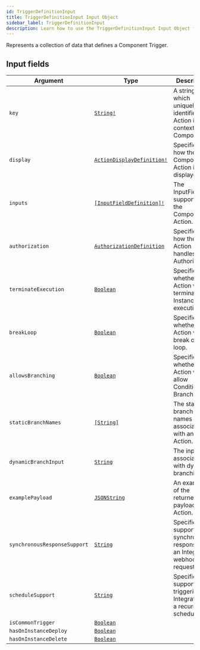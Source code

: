 ```yaml
---
id: TriggerDefinitionInput
title: TriggerDefinitionInput Input Object
sidebar_label: TriggerDefinitionInput
description: Learn how to use the TriggerDefinitionInput Input Object for Builder's API.
---
```


Represents a collection of data that defines a Component Trigger.

## Input fields

| Argument                     | Type                                                                              | Description                                                                    |
| ---------------------------- | --------------------------------------------------------------------------------- | ------------------------------------------------------------------------------ |
| `key`                        | [`String!`](/self-managed/composer/builder/api/schema/scalar/String.mdx)                                         | A string which uniquely identifies the Action in the context of the Component. |
| `display`                    | [`ActionDisplayDefinition!`](/self-managed/composer/builder/api/schema/input_object/ActionDisplayDefinition.mdx) | Specifies how the Component Action is displayed.                               |
| `inputs`                     | [`[InputFieldDefinition]!`](/self-managed/composer/builder/api/schema/input_object/InputFieldDefinition.mdx)     | The InputFields supported by the Component Action.                             |
| `authorization`              | [`AuthorizationDefinition`](/self-managed/composer/builder/api/schema/input_object/AuthorizationDefinition.mdx)  | Specifies how the Action handles Authorization.                                |
| `terminateExecution`         | [`Boolean`](/self-managed/composer/builder/api/schema/scalar/Boolean.mdx)                                        | Specifies whether the Action will terminate Instance execution.                |
| `breakLoop`                  | [`Boolean`](/self-managed/composer/builder/api/schema/scalar/Boolean.mdx)                                        | Specifies whether an Action will break out of a loop.                          |
| `allowsBranching`            | [`Boolean`](/self-managed/composer/builder/api/schema/scalar/Boolean.mdx)                                        | Specifies whether the Action will allow Conditional Branching.                 |
| `staticBranchNames`          | [`[String]`](/self-managed/composer/builder/api/schema/scalar/String.mdx)                                        | The static branch names associated with an Action.                             |
| `dynamicBranchInput`         | [`String`](/self-managed/composer/builder/api/schema/scalar/String.mdx)                                          | The input associated with dynamic branching.                                   |
| `examplePayload`             | [`JSONString`](/self-managed/composer/builder/api/schema/scalar/JSONString.mdx)                                  | An example of the returned payload of an Action.                               |
| `synchronousResponseSupport` | [`String`](/self-managed/composer/builder/api/schema/scalar/String.mdx)                                          | Specifies support for synchronous responses to an Integration webhook request. |
| `scheduleSupport`            | [`String`](/self-managed/composer/builder/api/schema/scalar/String.mdx)                                          | Specifies support for triggering an Integration on a recurring schedule.       |
| `isCommonTrigger`            | [`Boolean`](/self-managed/composer/builder/api/schema/scalar/Boolean.mdx)                                        |                                                                                |
| `hasOnInstanceDeploy`        | [`Boolean`](/self-managed/composer/builder/api/schema/scalar/Boolean.mdx)                                        |                                                                                |
| `hasOnInstanceDelete`        | [`Boolean`](/self-managed/composer/builder/api/schema/scalar/Boolean.mdx)                                        |                                                                                |
